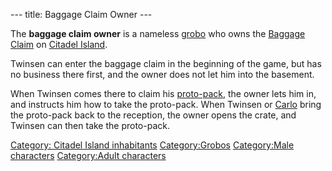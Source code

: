 ---
title: Baggage Claim Owner
---

{{Character|
Name=Baggage Claim Owner|
Image=Grobo.JPG|
Race=[[Grobo]]|
Gender=Male|
Size=Medium|
Age=Adult}}

The '''baggage claim owner''' is a nameless [[grobo]] who owns the [[Baggage Claim]] on [[Citadel Island]].

Twinsen can enter the baggage claim in the beginning of the game, but has no business there first, and the owner does not let him into the basement.

When Twinsen comes there to claim his [[proto-pack]], the owner lets him in, and instructs him how to take the proto-pack. When Twinsen or [[Carlo (Baggage Claim)|Carlo]] bring the proto-pack back to the reception, the owner opens the crate, and Twinsen can then take the proto-pack.

[[Category: Citadel Island inhabitants]]
[[Category:Grobos]]
[[Category:Male characters]]
[[Category:Adult characters]]